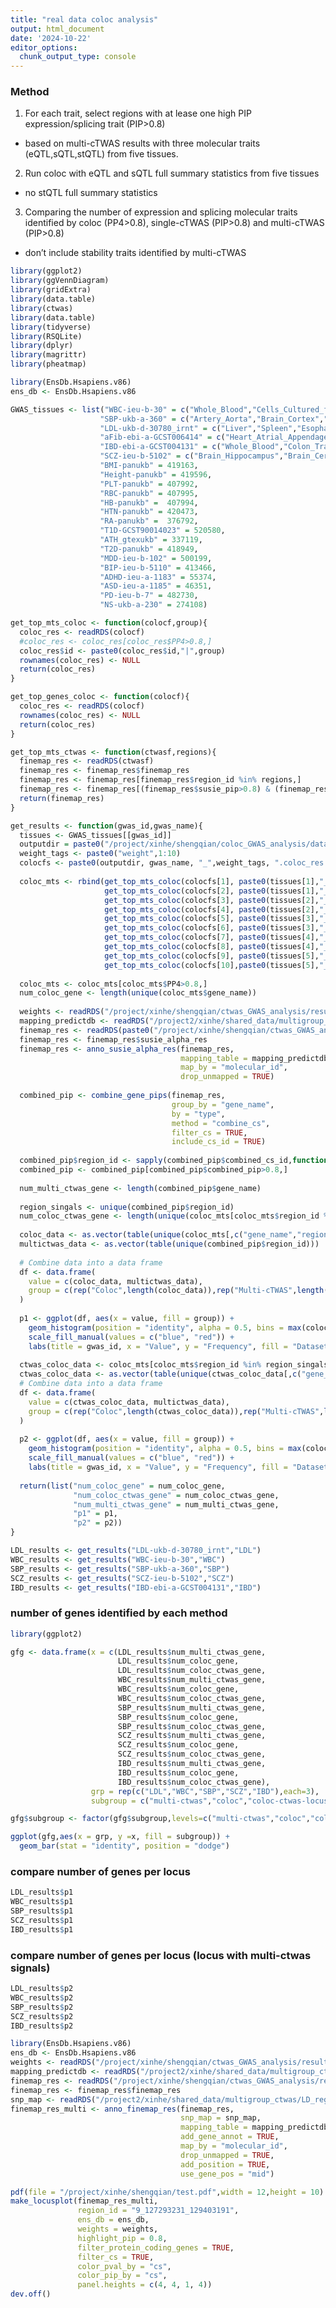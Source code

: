```yaml
---
title: "real data coloc analysis"
output: html_document
date: '2024-10-22'
editor_options: 
  chunk_output_type: console
---
```


### Method
1. For each trait, select regions with at lease one high PIP expression/splicing trait (PIP>0.8)
- based on multi-cTWAS results with three molecular traits (eQTL,sQTL,stQTL) from five tissues.
2. Run coloc with eQTL and sQTL full summary statistics from five tissues
- no stQTL full summary statistics
3. Comparing the number of expression and splicing molecular traits identified by coloc (PP4>0.8), single-cTWAS (PIP>0.8) and multi-cTWAS (PIP>0.8)
- don't include stability traits identified by multi-cTWAS

```r
library(ggplot2)
library(ggVennDiagram)
library(gridExtra)
library(data.table)
library(ctwas)
library(data.table)
library(tidyverse)
library(RSQLite)
library(dplyr)
library(magrittr)
library(pheatmap)

library(EnsDb.Hsapiens.v86)
ens_db <- EnsDb.Hsapiens.v86

GWAS_tissues <- list("WBC-ieu-b-30" = c("Whole_Blood","Cells_Cultured_fibroblasts","Esophagus_Muscularis","Pancreas","Nerve_Tibial"),
                    "SBP-ukb-a-360" = c("Artery_Aorta","Brain_Cortex","Artery_Tibial","Cells_Cultured_fibroblasts","Brain_Cerebellar_Hemisphere"),
                    "LDL-ukb-d-30780_irnt" = c("Liver","Spleen","Esophagus_Gastroesophageal_Junction","Esophagus_Muscularis","Esophagus_Mucosa"),
                    "aFib-ebi-a-GCST006414" = c("Heart_Atrial_Appendage","Muscle_Skeletal","Heart_Left_Ventricle","Thyroid","Cells_EBV-transformed_lymphocytes"),
                    "IBD-ebi-a-GCST004131" = c("Whole_Blood","Colon_Transverse","Esophagus_Muscularis","Artery_Coronary","Brain_Nucleus_accumbens_basal_ganglia"),
                    "SCZ-ieu-b-5102" = c("Brain_Hippocampus","Brain_Cerebellum","Brain_Cerebellar_Hemisphere","Brain_Nucleus_accumbens_basal_ganglia","Brain_Cortex"),
                    "BMI-panukb" = 419163,
                    "Height-panukb" = 419596,
                    "PLT-panukb" = 407992,
                    "RBC-panukb" = 407995,
                    "HB-panukb" =  407994,
                    "HTN-panukb" = 420473,
                    "RA-panukb" =  376792,
                    "T1D-GCST90014023" = 520580,
                    "ATH_gtexukb" = 337119,
                    "T2D-panukb" = 418949,
                    "MDD-ieu-b-102" = 500199,
                    "BIP-ieu-b-5110" = 413466,
                    "ADHD-ieu-a-1183" = 55374,
                    "ASD-ieu-a-1185" = 46351,
                    "PD-ieu-b-7" = 482730,
                    "NS-ukb-a-230" = 274108)

get_top_mts_coloc <- function(colocf,group){
  coloc_res <- readRDS(colocf)
  #coloc_res <- coloc_res[coloc_res$PP4>0.8,]
  coloc_res$id <- paste0(coloc_res$id,"|",group)
  rownames(coloc_res) <- NULL
  return(coloc_res)
}

get_top_genes_coloc <- function(colocf){
  coloc_res <- readRDS(colocf)
  rownames(coloc_res) <- NULL
  return(coloc_res)
}

get_top_mts_ctwas <- function(ctwasf,regions){
  finemap_res <- readRDS(ctwasf)
  finemap_res <- finemap_res$finemap_res
  finemap_res <- finemap_res[finemap_res$region_id %in% regions,]
  finemap_res <- finemap_res[(finemap_res$susie_pip>0.8) & (finemap_res$type!="SNP") & !is.na((finemap_res$cs)),]
  return(finemap_res)
}

get_results <- function(gwas_id,gwas_name){
  tissues <- GWAS_tissues[[gwas_id]]
  outputdir = paste0("/project/xinhe/shengqian/coloc_GWAS_analysis/data_test/",gwas_name,"_coloc/")
  weight_tags <- paste0("weight",1:10)
  colocfs <- paste0(outputdir, gwas_name, "_",weight_tags, ".coloc_res.RDS")
  
  coloc_mts <- rbind(get_top_mts_coloc(colocfs[1], paste0(tissues[1],"_eQTL")),
                     get_top_mts_coloc(colocfs[2], paste0(tissues[1],"_sQTL")),
                     get_top_mts_coloc(colocfs[3], paste0(tissues[2],"_eQTL")),
                     get_top_mts_coloc(colocfs[4], paste0(tissues[2],"_sQTL")),
                     get_top_mts_coloc(colocfs[5], paste0(tissues[3],"_eQTL")),
                     get_top_mts_coloc(colocfs[6], paste0(tissues[3],"_sQTL")),
                     get_top_mts_coloc(colocfs[7], paste0(tissues[4],"_eQTL")),
                     get_top_mts_coloc(colocfs[8], paste0(tissues[4],"_sQTL")),
                     get_top_mts_coloc(colocfs[9], paste0(tissues[5],"_eQTL")),
                     get_top_mts_coloc(colocfs[10],paste0(tissues[5],"_sQTL")))
  
  coloc_mts <- coloc_mts[coloc_mts$PP4>0.8,]
  num_coloc_gene <- length(unique(coloc_mts$gene_name))
  
  weights <- readRDS("/project/xinhe/shengqian/ctwas_GWAS_analysis/results_ES/SBP-ukb-a-360/SBP-ukb-a-360.preprocessed.weights.RDS")
  mapping_predictdb <- readRDS("/project2/xinhe/shared_data/multigroup_ctwas/weights/mapping_files/PredictDB_E_S_M_mapping.RDS")
  finemap_res <- readRDS(paste0("/project/xinhe/shengqian/ctwas_GWAS_analysis/results_ES/",gwas_id,"/",gwas_id,".finemap_regions_res.RDS"))
  finemap_res <- finemap_res$susie_alpha_res
  finemap_res <- anno_susie_alpha_res(finemap_res,
                                      mapping_table = mapping_predictdb,
                                      map_by = "molecular_id",
                                      drop_unmapped = TRUE)
  
  combined_pip <- combine_gene_pips(finemap_res,
                                    group_by = "gene_name",
                                    by = "type",
                                    method = "combine_cs",
                                    filter_cs = TRUE,
                                    include_cs_id = TRUE)
  
  combined_pip$region_id <- sapply(combined_pip$combined_cs_id,function(x){unlist(strsplit(x,"[.]"))[1]})
  combined_pip <- combined_pip[combined_pip$combined_pip>0.8,]
  
  num_multi_ctwas_gene <- length(combined_pip$gene_name)
  
  region_singals <- unique(combined_pip$region_id)
  num_coloc_ctwas_gene <- length(unique(coloc_mts[coloc_mts$region_id %in% region_singals, ]$gene_name))
  
  coloc_data <- as.vector(table(unique(coloc_mts[,c("gene_name","region_id")])$region_id))
  multictwas_data <- as.vector(table(unique(combined_pip$region_id)))
  
  # Combine data into a data frame
  df <- data.frame(
    value = c(coloc_data, multictwas_data),
    group = c(rep("Coloc",length(coloc_data)),rep("Multi-cTWAS",length(multictwas_data)))
  )
  
  p1 <- ggplot(df, aes(x = value, fill = group)) +
    geom_histogram(position = "identity", alpha = 0.5, bins = max(coloc_data)) +
    scale_fill_manual(values = c("blue", "red")) +
    labs(title = gwas_id, x = "Value", y = "Frequency", fill = "Dataset") + theme_minimal()
  
  ctwas_coloc_data <- coloc_mts[coloc_mts$region_id %in% region_singals, ]
  ctwas_coloc_data <- as.vector(table(unique(ctwas_coloc_data[,c("gene_name","region_id")])$region_id))
  # Combine data into a data frame
  df <- data.frame(
    value = c(ctwas_coloc_data, multictwas_data),
    group = c(rep("Coloc",length(ctwas_coloc_data)),rep("Multi-cTWAS",length(multictwas_data)))
  )
  
  p2 <- ggplot(df, aes(x = value, fill = group)) +
    geom_histogram(position = "identity", alpha = 0.5, bins = max(coloc_data)) +
    scale_fill_manual(values = c("blue", "red")) +
    labs(title = gwas_id, x = "Value", y = "Frequency", fill = "Dataset") + theme_minimal()
  
  return(list("num_coloc_gene" = num_coloc_gene,
              "num_coloc_ctwas_gene" = num_coloc_ctwas_gene,
              "num_multi_ctwas_gene" = num_multi_ctwas_gene,
              "p1" = p1,
              "p2" = p2))
}
```


```r
LDL_results <- get_results("LDL-ukb-d-30780_irnt","LDL")
WBC_results <- get_results("WBC-ieu-b-30","WBC")
SBP_results <- get_results("SBP-ukb-a-360","SBP")
SCZ_results <- get_results("SCZ-ieu-b-5102","SCZ")
IBD_results <- get_results("IBD-ebi-a-GCST004131","IBD")
```

### number of genes identified by each method
```r
library(ggplot2) 

gfg <- data.frame(x = c(LDL_results$num_multi_ctwas_gene,
                        LDL_results$num_coloc_gene,
                        LDL_results$num_coloc_ctwas_gene,
                        WBC_results$num_multi_ctwas_gene,
                        WBC_results$num_coloc_gene,
                        WBC_results$num_coloc_ctwas_gene,
                        SBP_results$num_multi_ctwas_gene,
                        SBP_results$num_coloc_gene,
                        SBP_results$num_coloc_ctwas_gene,
                        SCZ_results$num_multi_ctwas_gene,
                        SCZ_results$num_coloc_gene,
                        SCZ_results$num_coloc_ctwas_gene,
                        IBD_results$num_multi_ctwas_gene,
                        IBD_results$num_coloc_gene,
                        IBD_results$num_coloc_ctwas_gene),  
                  grp = rep(c("LDL","WBC","SBP","SCZ","IBD"),each=3),
                  subgroup = c("multi-ctwas","coloc","coloc-ctwas-locus")) 

gfg$subgroup <- factor(gfg$subgroup,levels=c("multi-ctwas","coloc","coloc-ctwas-locus"))

ggplot(gfg,aes(x = grp, y =x, fill = subgroup)) + 
  geom_bar(stat = "identity", position = "dodge") 
```

### compare number of genes per locus
```r
LDL_results$p1
WBC_results$p1
SBP_results$p1
SCZ_results$p1
IBD_results$p1
```

### compare number of genes per locus (locus with multi-ctwas signals)
```r
LDL_results$p2
WBC_results$p2
SBP_results$p2
SCZ_results$p2
IBD_results$p2
```


```r
library(EnsDb.Hsapiens.v86)
ens_db <- EnsDb.Hsapiens.v86
weights <- readRDS("/project/xinhe/shengqian/ctwas_GWAS_analysis/results/LDL-ukb-d-30780_irnt/LDL-ukb-d-30780_irnt.preprocessed.weights.RDS")
mapping_predictdb <- readRDS("/project2/xinhe/shared_data/multigroup_ctwas/weights/mapping_files/PredictDB_E_S_M_mapping.RDS")
finemap_res <- readRDS("/project/xinhe/shengqian/ctwas_GWAS_analysis/results/LDL-ukb-d-30780_irnt/LDL-ukb-d-30780_irnt.finemap_regions_res.RDS")
finemap_res <- finemap_res$finemap_res
snp_map <- readRDS("/project2/xinhe/shared_data/multigroup_ctwas/LD_region_info/snp_map.RDS")
finemap_res_multi <- anno_finemap_res(finemap_res,
                                      snp_map = snp_map,
                                      mapping_table = mapping_predictdb,
                                      add_gene_annot = TRUE,
                                      map_by = "molecular_id",
                                      drop_unmapped = TRUE,
                                      add_position = TRUE,
                                      use_gene_pos = "mid")
```

```r
pdf(file = "/project/xinhe/shengqian/test.pdf",width = 12,height = 10)
make_locusplot(finemap_res_multi,
               region_id = "9_127293231_129403191",
               ens_db = ens_db,
               weights = weights,
               highlight_pip = 0.8,
               filter_protein_coding_genes = TRUE,
               filter_cs = TRUE,
               color_pval_by = "cs",
               color_pip_by = "cs",
               panel.heights = c(4, 4, 1, 4))
dev.off()
```
